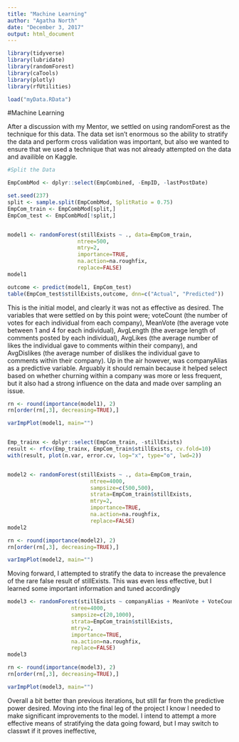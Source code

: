 ---
title: "Machine Learning"
author: "Agatha North"
date: "December 3, 2017"
output: html_document
---

```{r include=FALSE}
library(tidyverse)
library(lubridate)
library(randomForest)
library(caTools)
library(plotly)
library(rfUtilities)
```

```{r include=FALSE}
load("myData.RData")
```

#Machine Learning

After a discussion with my Mentor, we settled on using randomForest as the technique for this data. The data set isn't enormous so the ability to stratify the data and perform cross validation was important, but also we wanted to ensure that we used a technique that was not already attempted on the data and availible on Kaggle.

```{r warning=FALSE}
#Split the Data

EmpCombMod <- dplyr::select(EmpCombined, -EmpID, -lastPostDate)

set.seed(237)
split <- sample.split(EmpCombMod, SplitRatio = 0.75)
EmpCom_train <- EmpCombMod[split,]
EmpCom_test <- EmpCombMod[!split,]


model1 <- randomForest(stillExists ~ ., data=EmpCom_train,
                      ntree=500,
                      mtry=2,
                      importance=TRUE,
                      na.action=na.roughfix,
                      replace=FALSE)
model1

outcome <- predict(model1, EmpCom_test)
table(EmpCom_test$stillExists,outcome, dnn=c("Actual", "Predicted"))

```
This is the initial model, and clearly it was not as effective as desired. The variables that were settled on by this point were; voteCount (the number of votes for each individual from each company), MeanVote (the average vote between 1 and 4 for each individual), AvgLength (the average length of comments posted by each individual), AvgLikes (the average number of likes the individual gave to comments within their company), and AvgDislikes (the average number of dislikes the individual gave to comments within their company). Up in the air however, was companyAlias as a predictive variable. Arguably it should remain because it helped select based on whether churning within a company was more or less frequent, but it also had a strong influence on the data and made over sampling an issue.

```{r echo=TRUE}
rn <- round(importance(model1), 2)
rn[order(rn[,3], decreasing=TRUE),]

varImpPlot(model1, main="")


Emp_trainx <- dplyr::select(EmpCom_train, -stillExists)
result <- rfcv(Emp_trainx, EmpCom_train$stillExists, cv.fold=10)
with(result, plot(n.var, error.cv, log="x", type="o", lwd=2))


model2 <- randomForest(stillExists ~ ., data=EmpCom_train,
                          ntree=4000,
                          sampsize=c(500,500),
                          strata=EmpCom_train$stillExists,
                          mtry=2,
                          importance=TRUE,
                          na.action=na.roughfix,
                          replace=FALSE)
model2

rn <- round(importance(model2), 2)
rn[order(rn[,3], decreasing=TRUE),]

varImpPlot(model2, main="")
```

Moving forward, I attempted to stratify the data to increase the prevalence of the rare false result of stillExists. This was even less effective, but I learned some important information and tuned accordingly
```{r echo=TRUE}
model3 <- randomForest(stillExists ~ companyAlias + MeanVote + VoteCount + AvgLikes, data=EmpCom_train,
                    ntree=4000,
                    sampsize=c(20,1000),
                    strata=EmpCom_train$stillExists,
                    mtry=2,
                    importance=TRUE,
                    na.action=na.roughfix,
                    replace=FALSE)
model3

rn <- round(importance(model3), 2)
rn[order(rn[,3], decreasing=TRUE),]

varImpPlot(model3, main="")
```

Overall a bit better than previous iterations, but still far from the predictive power desired. Moving into the final leg of the project I know I needed to make significant improvements to the model. I intend to attempt a more effective means of stratifying the data going foward, but I may switch to classwt if it proves ineffective,
